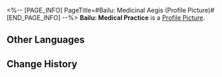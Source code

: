 <%-- [PAGE_INFO]
PageTitle=#Bailu: Medicinal Aegis (Profile Picture)#
[END_PAGE_INFO] --%>
{{Item Infobox
|title       = Bailu: Medical Practice
|id          = 200125
|image       = Profile Picture Bailu - Medical Practice.png{{subst:void|<!--$UPLOAD:<<SpriteOutput/ItemFigures/AvatarHead/IconHead_200125.png>-<Profile Picture Bailu - Medical Practice.png>-<Item Icons>>-->}}
|type        = Profile Picture
|invCategory = 
|rarity      = 5
|effect      = 
|description = Bailu picking herbal medicines.
|source1     = Avatar reward obtained from unlocking [[Nameless Honor]].
}}
{{Description|''"The white mulberry leaves grow to be of great quality in spring. That makes them perfect for medication!"''}}
'''Bailu: Medical Practice''' is a [[Profile Picture]].

==Other Languages==
{{Other Languages
|en   = Bailu: Medical Practice
|zhs  = 白露•仁医
|zht  = 白露•仁醫
|ja   = 白露・仁医
|ko   = 백로•인의(仁醫)
|es   = Bailu: Práctica médica
|fr   = Bailu&nbsp;: Pratique médicale
|ru   = Байлу: Целительство
|th   = Bailu - คุณหมอใจดี
|vi   = Bailu - Thầy Thuốc Nhân Từ
|de   = Bailu: Ärztin
|id   = Bailu: Dokter yang Baik
|pt   = Bailu: Prática Médica
}}

==Change History==
{{Change History|2.4}}